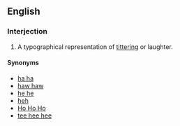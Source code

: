 {{also|teehee}}
==English==

===Interjection===
{{en-interj}}

# {{lb|en|colloquial}} A typographical representation of [[titter]]ing or laughter.

====Synonyms====
* [[ha ha]]
* [[haw|haw haw]]
* [[he he]]
* [[heh]]
* [[Ho Ho Ho]]
* [[tee hee hee]]